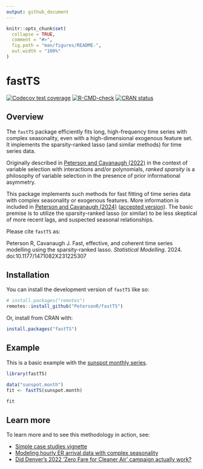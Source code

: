 ```yaml
---
output: github_document
---
```


<!-- README.md is generated from README.Rmd. Please edit that file -->

```r
knitr::opts_chunk$set(
  collapse = TRUE,
  comment = "#>",
  fig.path = "man/figures/README-",
  out.width = "100%"
)
```

# fastTS

<!-- badges: start -->
[![Codecov test coverage](https://codecov.io/gh/petersonR/fastTS/branch/main/graph/badge.svg)](https://app.codecov.io/gh/petersonR/fastTS?branch=main)
[![R-CMD-check](https://github.com/petersonR/fastTS/actions/workflows/R-CMD-check.yaml/badge.svg)](https://github.com/petersonR/fastTS/actions/workflows/R-CMD-check.yaml)
[![CRAN status](https://www.r-pkg.org/badges/version/fastTS)](https://CRAN.R-project.org/package=fastTS)
<!-- badges: end -->

## Overview

The `fastTS` package efficiently fits long, high-frequency time series with complex seasonality, even with a high-dimensional exogenous feature set. It implements the sparsity-ranked lasso (and similar methods) for time series data.

Originally described in [Peterson and Cavanaugh (2022)](https://doi.org/10.1007/s10182-021-00431-7) in the context of variable selection with interactions and/or polynomials, *ranked sparsity* is a philosophy of variable selection in the presence of prior informational asymmetry. 

This package implements such methods for fast fitting of time series data with complex seasonality or exogenous features. More information is included in [Peterson and Cavanaugh (2024)](https://doi.org/10.1177/1471082X23122530) ([accepted version](https://arxiv.org/abs/2211.01492)). The basic premise is to utilize the sparsity-ranked lasso (or similar) to be less skeptical of more recent lags, and suspected seasonal relationships. 

Please cite `fastTS` as: 

Peterson R, Cavanaugh J. Fast, effective, and coherent time series modelling using the sparsity-ranked lasso. *Statistical Modelling*. 2024. doi:10.1177/1471082X231225307

## Installation

You can install the development version of `fastTS` like so:

```r
# install.packages("remotes")
remotes::install_github("PetersonR/fastTS")
```

Or, install from CRAN with:

```r
install.packages("fastTS")
```

## Example

This is a basic example with the [sunspot monthly series](https://stat.ethz.ch/R-manual/R-devel/library/datasets/html/sunspot.month.html). 

```r
library(fastTS)

data("sunspot.month")
fit <- fastTS(sunspot.month)

fit
```

## Learn more

To learn more and to see this methodology in action, see: 

- [Simple case studies vignette](https://petersonr.github.io/fastTS/articles/case_studies.html)
- [Modeling hourly ER arrival data with complex seasonality](https://petersonr.github.io/fastTS/articles/hourly_er_visits.html)
- [Did Denver’s 2022 ‘Zero Fare for Cleaner Air’ campaign actually work?](https://data-diction.com/posts/did-denver-zero-fare-policy-work/#modeling)
